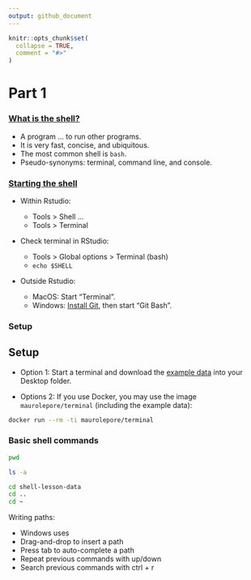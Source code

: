 ```yaml
---
output: github_document
---
```


```r
knitr::opts_chunk$set(
  collapse = TRUE,
  comment = "#>"
)
```

# Part 1

### [What is the shell?](https://happygitwithr.com/shell.html#what-is-the-shell)

* A program ... to run other programs.
* It is very fast, concise, and ubiquitous.
* The most common shell is `bash`.
* Pseudo-synonyms: terminal, command line, and console.

### [Starting the shell](https://happygitwithr.com/shell.html#starting-the-shell)

* Within Rstudio:

    * Tools > Shell ...
    * Tools > Terminal

* Check terminal in RStudio:

    * Tools > Global options > Terminal (bash)
    * `echo $SHELL`

* Outside Rstudio: 

    * MacOS: Start "Terminal".
    * Windows: [Install Git](https://happygitwithr.com/install-git.html), then
    start "Git Bash".

### Setup

## Setup

* Option 1: Start a terminal and download the [example
data]("https://swcarpentry.github.io/shell-novice/data/shell-lesson-data.zip") into your Desktop folder.

* Options 2: If you use Docker, you may use the image `maurolepore/terminal`
(including the example data):

```bash
docker run --rm -ti maurolepore/terminal
```

### Basic shell commands

```bash
pwd

ls -a

cd shell-lesson-data
cd ..
cd ~
```

Writing paths:

* Windows uses \
* Drag-and-drop to insert a path
* Press tab to auto-complete a path
* Repeat previous commands with up/down
* Search previous commands with ctrl + r
